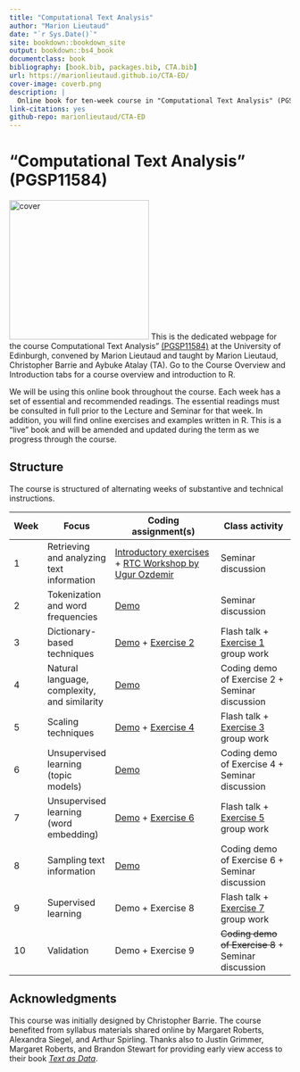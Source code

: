 ```yaml
---
title: "Computational Text Analysis"
author: "Marion Lieutaud"
date: "`r Sys.Date()`"
site: bookdown::bookdown_site
output: bookdown::bs4_book
documentclass: book
bibliography: [book.bib, packages.bib, CTA.bib]
url: https://marionlieutaud.github.io/CTA-ED/
cover-image: coverb.png
description: |
  Online book for ten-week course in "Computational Text Analysis" (PGSP11584)
link-citations: yes
github-repo: marionlieutaud/CTA-ED
---
```


# "Computational Text Analysis" (PGSP11584) {.unnumbered}

![cover](coverb.png){.cover width="250"} This is the dedicated webpage for the course Computational Text Analysis" [(PGSP11584)](http://www.drps.ed.ac.uk/23-24/dpt/cxpgsp11584.htm) at the University of Edinburgh, convened by Marion Lieutaud and taught by Marion Lieutaud, Christopher Barrie and Aybuke Atalay (TA). Go to the Course Overview and Introduction tabs for a course overview and introduction to R.

We will be using this online book throughout the course. Each week has a set of essential and recommended readings. The essential readings must be consulted in full prior to the Lecture and Seminar for that week. In addition, you will find online exercises and examples written in R. This is a "live" book and will be amended and updated during the term as we progress through the course.

## Structure

The course is structured of alternating weeks of substantive and technical instructions.

| Week | Focus                                        | Coding assignment(s)                                                                                                                                                              | Class activity                                                                                                             |
|------|----------------------------------------------|-----------------------------------------------------------------------------------------------------------------------------------------------------------------------------------|----------------------------------------------------------------------------------------------------------------------------|
| 1    | Retrieving and analyzing text information    | [Introductory exercises](https://marionlieutaud.github.io/CTA-ED/introduction-to-r.html) + [RTC Workshop by Ugur Ozdemir](https://research-training-centre.sps.ed.ac.uk/micro-methods/) | Seminar discussion                                                                                                         |
| 2    | Tokenization and word frequencies            | [Demo](https://marionlieutaud.github.io/CTA-ED/week-2-demo.html)                                                                                                                        | Seminar discussion                                                                                                         |
| 3    | Dictionary-based techniques                  | [Demo](https://marionlieutaud.github.io/CTA-ED/week-3-demo.html) + [Exercise 2](https://marionlieutaud.github.io/CTA-ED/exercise-2-dictionary-based-methods.html)                             | Flash talk + [Exercise 1](https://marionlieutaud.github.io/CTA-ED/exercise-1-word-frequency-analysis.html) group work            |
| 4    | Natural language, complexity, and similarity | [Demo](https://marionlieutaud.github.io/CTA-ED/week-4-demo.html)                                                                                                                        | Coding demo of Exercise 2 + Seminar discussion                                                                             |
| 5    | Scaling techniques                           | [Demo](https://marionlieutaud.github.io/CTA-ED/week-5-demo.html) + [Exercise 4](https://marionlieutaud.github.io/CTA-ED/exercise-4-scaling-techniques.html)                                   | Flash talk + [Exercise 3](https://marionlieutaud.github.io/CTA-ED/exercise-3-comparison-and-complexity.html) group work          |
| 6    | Unsupervised learning (topic models)         | [Demo](https://marionlieutaud.github.io/CTA-ED/week-6-demo.html)                                                                                                                        | Coding demo of Exercise 4 + Seminar discussion                                                                             |
| 7    | Unsupervised learning (word embedding)       | [Demo](https://marionlieutaud.github.io/CTA-ED/week-7-demo.html) + [Exercise 6](https://marionlieutaud.github.io/CTA-ED/exercise-6-unsupervised-learning-word-embedding.html)                 | Flash talk + [Exercise 5](https://marionlieutaud.github.io/CTA-ED/exercise-5-unsupervised-learning-topic-models.html) group work |
| 8    | Sampling text information                    | [Demo](https://marionlieutaud.github.io/CTA-ED/week-8-demo.html)                                                                                                                        | Coding demo of Exercise 6 + Seminar discussion                                                                             |
| 9    | Supervised learning                          | Demo + Exercise 8                                                                                                                                                                 | Flash talk + [Exercise 7](https://marionlieutaud.github.io/CTA-ED/exercise-7-sampling-text-information.html) group work          |
| 10   | Validation                                   | Demo + Exercise 9                                                                                                                                                                 | ~~Coding demo of Exercise 8~~ + Seminar discussion                                                                         |

## Acknowledgments {.unnumbered}

This course was initially designed by Christopher Barrie. The course benefited from syllabus materials shared online by Margaret Roberts, Alexandra Siegel, and Arthur Spirling. Thanks also to Justin Grimmer, Margaret Roberts, and Brandon Stewart for providing early view access to their book [*Text as Data*](https://press.princeton.edu/books/hardcover/9780691207544/text-as-data).
